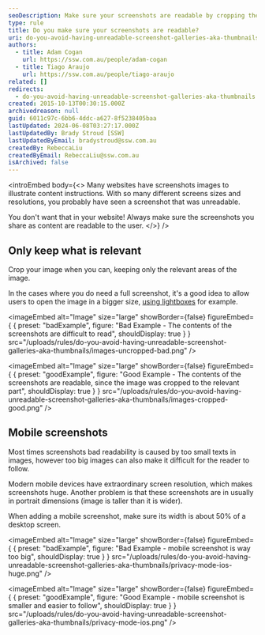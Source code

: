 ```yaml
---
seoDescription: Make sure your screenshots are readable by cropping them to relevant areas and ensuring text size is suitable for various screen sizes.
type: rule
title: Do you make sure your screenshots are readable?
uri: do-you-avoid-having-unreadable-screenshot-galleries-aka-thumbnails
authors:
  - title: Adam Cogan
    url: https://ssw.com.au/people/adam-cogan
  - title: Tiago Araujo
    url: https://ssw.com.au/people/tiago-araujo
related: []
redirects:
  - do-you-avoid-having-unreadable-screenshot-galleries-aka-thumbnails
created: 2015-10-13T00:30:15.000Z
archivedreason: null
guid: 6011c97c-6bb6-4ddc-a627-8f5238405baa
lastUpdated: 2024-06-08T03:27:17.000Z
lastUpdatedBy: Brady Stroud [SSW]
lastUpdatedByEmail: bradystroud@ssw.com.au
createdBy: RebeccaLiu
createdByEmail: RebeccaLiu@ssw.com.au
isArchived: false
---
```


<introEmbed
  body={<>
Many websites have screenshots images to illustrate content instructions. With so many different screens sizes and resolutions, you probably have seen a screenshot that was unreadable.

You don't want that in your website! Always make sure the screenshots you share as content are readable to the user.
  </>}
/>
## Only keep what is relevant

Crop your image when you can, keeping only the relevant areas of the image.

In the cases where you do need a full screenshot, it's a good idea to allow users to open the image in a bigger size, [using lightboxes](https://www.w3schools.com/howto/howto_js_lightbox.asp) for example.

<imageEmbed
  alt="Image"
  size="large"
  showBorder={false}
  figureEmbed={ {
    preset: "badExample",
    figure: "Bad Example - The contents of the screenshots are difficult to read",
    shouldDisplay: true
  } }
  src="/uploads/rules/do-you-avoid-having-unreadable-screenshot-galleries-aka-thumbnails/images-uncropped-bad.png"
/>

<imageEmbed
  alt="Image"
  size="large"
  showBorder={false}
  figureEmbed={ {
    preset: "goodExample",
    figure: "Good Example - The contents of the screenshots are readable, since the image was cropped to the relevant part",
    shouldDisplay: true
  } }
  src="/uploads/rules/do-you-avoid-having-unreadable-screenshot-galleries-aka-thumbnails/images-cropped-good.png"
/>

## Mobile screenshots

Most times screenshots bad readability is caused by too small texts in images, however too big images can also make it difficult for the reader to follow.

Modern mobile devices have extraordinary screen resolution, which makes screenshots huge. Another problem is that these screenshots are in usually in portrait dimensions (image is taller than it is wider).

When adding a mobile screenshot, make sure its width is about 50% of a desktop screen.

<imageEmbed
  alt="Image"
  size="large"
  showBorder={false}
  figureEmbed={ {
    preset: "badExample",
    figure: "Bad Example - mobile screenshot is way too big",
    shouldDisplay: true
  } }
  src="/uploads/rules/do-you-avoid-having-unreadable-screenshot-galleries-aka-thumbnails/privacy-mode-ios-huge.png"
/>

<imageEmbed
  alt="Image"
  size="large"
  showBorder={false}
  figureEmbed={ {
    preset: "goodExample",
    figure: "Good Example - mobile screenshot is smaller and easier to follow",
    shouldDisplay: true
  } }
  src="/uploads/rules/do-you-avoid-having-unreadable-screenshot-galleries-aka-thumbnails/privacy-mode-ios.png"
/>
